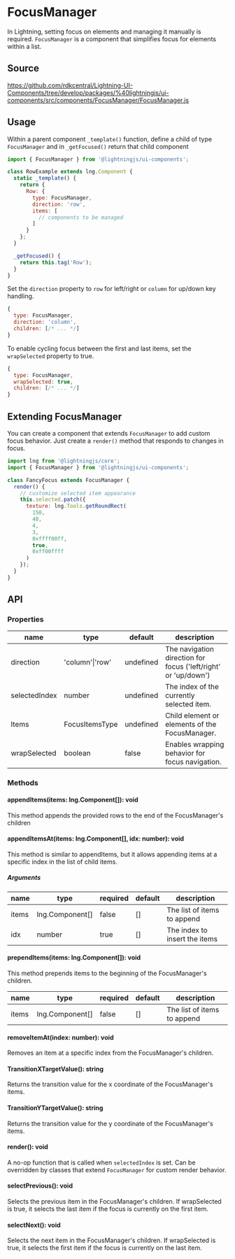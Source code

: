 ﻿<!--
  Copyright 2023 Comcast Cable Communications Management, LLC

  Licensed under the Apache License, Version 2.0 (the "License");
  you may not use this file except in compliance with the License.
  You may obtain a copy of the License at

  http://www.apache.org/licenses/LICENSE-2.0

  Unless required by applicable law or agreed to in writing, software
  distributed under the License is distributed on an "AS IS" BASIS,
  WITHOUT WARRANTIES OR CONDITIONS OF ANY KIND, either express or implied.
  See the License for the specific language governing permissions and
  limitations under the License.

  SPDX-License-Identifier: Apache-2.0
-->


# FocusManager

In Lightning, setting focus on elements and managing it manually is required. `FocusManager` is a component that simplifies focus for elements within a list.

## Source

https://github.com/rdkcentral/Lightning-UI-Components/tree/develop/packages/%40lightningjs/ui-components/src/components/FocusManager/FocusManager.js

## Usage

Within a parent component `_template()` function, define a child of type `FocusManager` and in `_getFocused()` return that child component

```js
import { FocusManager } from '@lightningjs/ui-components';

class RowExample extends lng.Component {
  static _template() {
    return {
      Row: {
        type: FocusManager,
        direction: 'row',
        items: [
          // components to be managed
        ]
      }
    };
  }

  _getFocused() {
    return this.tag('Row');
  }
}
```

<Canvas>
  <Story id="navigation-focusmanager--rows" />
</Canvas>

Set the `direction` property to `row` for left/right or `column` for up/down key handling.

```js
{
  type: FocusManager,
  direction: 'column',
  children: [/* ... */]
}
```

<Canvas>
  <Story id="navigation-focusmanager--columns" />
</Canvas>

To enable cycling focus between the first and last items, set the `wrapSelected` property to true.

```js
{
  type: FocusManager,
  wrapSelected: true,
  children: [/* ... */]
}
```

<Canvas>
  <Story id="navigation-focusmanager--wrap-selected" />
</Canvas>

## Extending FocusManager

You can create a component that extends `FocusManager` to add custom focus behavior. Just create a `render()` method that responds to changes in focus.

```js
import lng from '@lightningjs/core';
import { FocusManager } from '@lightningjs/ui-components';

class FancyFocus extends FocusManager {
  render() {
    // customize selected item appearance
    this.selected.patch({
      texture: lng.Tools.getRoundRect(
        150,
        40,
        4,
        3,
        0xffff00ff,
        true,
        0xff00ffff
      )
    });
  }
}
```

<Canvas>
  <Story id="navigation-focusmanager--column-with-rows" />
</Canvas>

## API

### Properties

| name          | type            | default   | description                                                    |
| ------------- | --------------- | --------- | -------------------------------------------------------------- |
| direction     | 'column'\|'row' | undefined | The navigation direction for focus ('left/right' or 'up/down') |
| selectedIndex | number          | undefined | The index of the currently selected item.                      |
| Items         | FocusItemsType  | undefined | Child element or elements of the FocusManager.                 |
| wrapSelected  | boolean         | false     | Enables wrapping behavior for focus navigation.                |

### Methods

#### appendItems(items: <DocsLink id="lng.Component">lng.Component[]</DocsLink>): void

This method appends the provided rows to the end of the FocusManager's children

#### appendItemsAt(items: <DocsLink id="lng.Component">lng.Component[]</DocsLink>, idx: number): void

This method is similar to appendItems, but it allows appending items at a specific index in the list of child items.

##### Arguments

| name  | type                                                    | required | default | description                   |
| ----- | ------------------------------------------------------- | -------- | ------- | ----------------------------- |
| items | <DocsLink id="lng.Component">lng.Component[]</DocsLink> | false    | []      | The list of items to append   |
| idx   | number                                                  | true     | []      | The index to insert the items |

#### prependItems(items: <DocsLink id="lng.Component">lng.Component[]</DocsLink>): void

This method prepends items to the beginning of the FocusManager's children.

| name  | type                                                    | required | default | description                 |
| ----- | ------------------------------------------------------- | -------- | ------- | --------------------------- |
| items | <DocsLink id="lng.Component">lng.Component[]</DocsLink> | false    | []      | The list of items to append |

#### removeItemAt(index: number): void

Removes an item at a specific index from the FocusManager's children.

#### TransitionXTargetValue(): string

Returns the transition value for the x coordinate of the FocusManager's items.

#### TransitionYTargetValue(): string

Returns the transition value for the y coordinate of the FocusManager's items.

#### render(): void

A no-op function that is called when `selectedIndex` is set. Can be overridden by classes that extend `FocusManager` for custom render behavior.

#### selectPrevious(): void

Selects the previous item in the FocusManager's children. If wrapSelected is true, it selects the last item if the focus is currently on the first item.

#### selectNext(): void

Selects the next item in the FocusManager's children. If wrapSelected is true, it selects the first item if the focus is currently on the last item.
